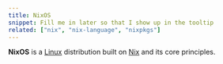 ```yaml
---
title: NixOS
snippet: Fill me in later so that I show up in the tooltip
related: ["nix", "nix-language", "nixpkgs"]
---
```


**NixOS** is a [Linux] distribution built on [Nix] and its core principles.

[linux]: https://www.linux.org
[nix]: /concepts/nix
